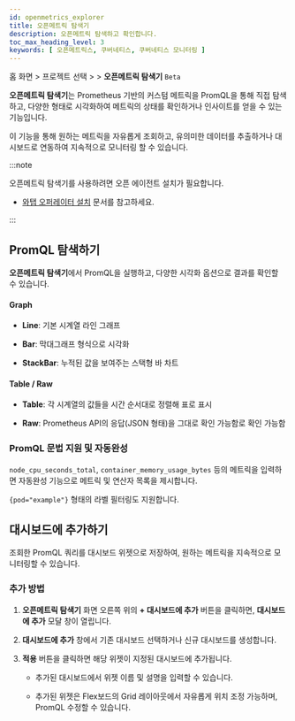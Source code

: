 ```yaml
---
id: openmetrics_explorer
title: 오픈메트릭 탐색기
description: 오픈메트릭 탐색하고 확인합니다.
toc_max_heading_level: 3
keywords: [ 오픈메트릭스, 쿠버네티스, 쿠버네티스 모니터링 ]
---
```


홈 화면 &gt; 프로젝트 선택 &gt; <Cmdname sid="side_analysis" className="uitext" /> &gt; <b>오픈메트릭 탐색기</b> <code class="Beta">Beta</code>

**오픈메트릭 탐색기**는 Prometheus 기반의 커스텀 메트릭을 PromQL을 통해 직접 탐색하고, 다양한 형태로 시각화하여 메트릭의 상태를 확인하거나 인사이트를 얻을 수 있는 기능입니다.

이 기능을 통해 원하는 메트릭을 자유롭게 조회하고, 유의미한 데이터를 추출하거나 대시보드로 연동하여 지속적으로 모니터링 할 수 있습니다.

:::note

오픈메트릭 탐색기를 사용하려면 오픈 에이전트 설치가 필요합니다.

* [와탭 오퍼레이터 설치](install-whatap-operator) 문서를 참고하세요.

:::

## PromQL 탐색하기

**오픈메트릭 탐색기**에서 PromQL을 실행하고, 다양한 시각화 옵션으로 결과를 확인할 수 있습니다.

<ImgLang img='openmetrics-explorer.png' desc='openmetrics-explorer' />

#### Graph

* **Line**: 기본 시계열 라인 그래프

* **Bar**: 막대그래프 형식으로 시각화

* **StackBar**: 누적된 값을 보여주는 스택형 바 차트

#### Table / Raw

* **Table**: 각 시계열의 값들을 시간 순서대로 정렬해 표로 표시

* **Raw**: Prometheus API의 응답(JSON 형태)을 그대로 확인 가능함로 확인 가능함

### PromQL 문법 지원 및 자동완성

`node_cpu_seconds_total`, `container_memory_usage_bytes` 등의 메트릭을 입력하면 자동완성 기능으로 메트릭 및 연산자 목록을 제시합니다.

`{pod="example"}` 형태의 라벨 필터링도 지원합니다.

## 대시보드에 추가하기 

조회한 PromQL 쿼리를 대시보드 위젯으로 저장하여, 원하는 메트릭을 지속적으로 모니터링할 수 있습니다.

### 추가 방법

1. **오픈메트릭 탐색기** 화면 오른쪽 위의 **+ 대시보드에 추가** 버튼을 클릭하면, **대시보드에 추가** 모달 창이 열립니다.

1. **대시보드에 추가** 창에서 기존 대시보드 선택하거나 신규 대시보드를 생성합니다. 

1. **적용** 버튼을 클릭하면 해당 위젯이 지정된 대시보드에 추가됩니다.

    * 추가된 대시보드에서 위젯 이름 및 설명을 입력할 수 있습니다.

    * 추가된 위젯은 Flex보드의 Grid 레이아웃에서 자유롭게 위치 조정 가능하며, PromQL 수정할 수 있습니다.